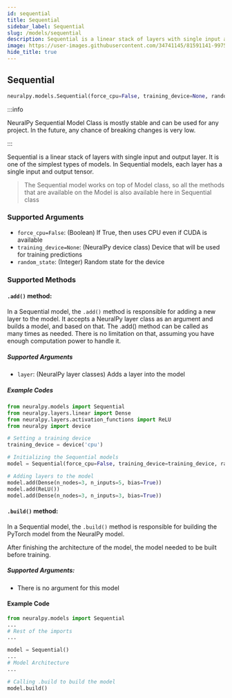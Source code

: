 ```yaml
---
id: sequential
title: Sequential
sidebar_label: Sequential
slug: /models/sequential
description: Sequential is a linear stack of layers with single input and output layer.
image: https://user-images.githubusercontent.com/34741145/81591141-99752900-93d9-11ea-9ef6-cc2c68daaa19.png
hide_title: true
---
```


## Sequential

```python
neuralpy.models.Sequential(force_cpu=False, training_device=None, random_state=None)
```

:::info

NeuralPy Sequential Model Class is mostly stable and can be used for any project. In the future, any chance of breaking changes is very low.

:::

Sequential is a linear stack of layers with single input and output layer. It is one of the simplest types of models. In Sequential models, each layer has a single input and output tensor.

> The Sequential model works on top of Model class, so all the methods that are available on the Model is also available here in Sequential class

### Supported Arguments

- `force_cpu=False`: (Boolean) If True, then uses CPU even if CUDA is available
- `training_device=None`: (NeuralPy device class) Device that will be used for training predictions
- `random_state`: (Integer) Random state for the device

### Supported Methods

#### `.add()` method:

In a Sequential model, the `.add()` method is responsible for adding a new layer to the model. It accepts a NeuralPy layer class as an argument and builds a model, and based on that. The .add() method can be called as many times as needed. There is no limitation on that, assuming you have enough computation power to handle it.

##### Supported Arguments

- `layer`: (NeuralPy layer classes) Adds a layer into the model

##### Example Codes

```python
from neuralpy.models import Sequential
from neuralpy.layers.linear import Dense
from neuralpy.layers.activation_functions import ReLU
from neuralpy import device

# Setting a training device
training_device = device('cpu')

# Initializing the Sequential models
model = Sequential(force_cpu=False, training_device=training_device, random_state=1969)

# Adding layers to the model
model.add(Dense(n_nodes=3, n_inputs=5, bias=True))
model.add(ReLU())
model.add(Dense(n_nodes=3, n_inputs=3, bias=True))
```

#### `.build()` method:

In a Sequential model, the `.build()` method is responsible for building the PyTorch model from the NeuralPy model.

After finishing the architecture of the model, the model needed to be built before training.

##### Supported Arguments:

- There is no argument for this model

#### Example Code

```python
from neuralpy.models import Sequential
...
# Rest of the imports
...

model = Sequential()
...
# Model Architecture
...

# Calling .build to build the model
model.build()
```
